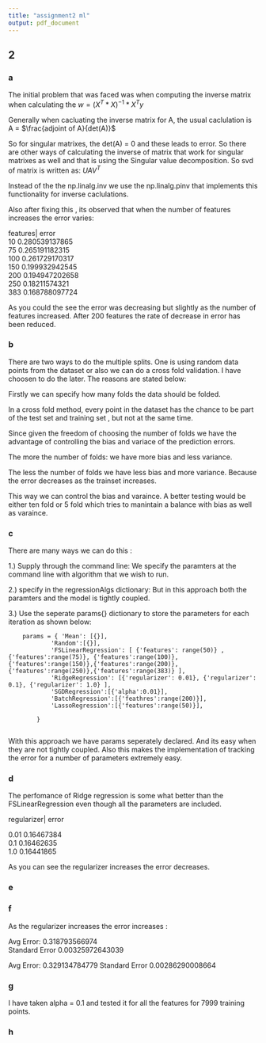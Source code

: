 ```yaml
---
title: "assignment2 ml"
output: pdf_document
---
```



## 2

### a

The initial problem that was faced was when computing the inverse matrix when calculating the $w = (X^T * X)^{-1} * X^T y$    

Generally when cacluating the inverse matrix for A, the usual caclulation is A = $\frac{adjoint of A}{det(A)}$    

So for singular matrixes, the det(A) = 0 and these leads to error. So there are other ways of calculating the inverse of matrix that work for singular matrixes as well and that is using the Singular value decomposition. So svd of matrix is written as: $UAV^{T}$    

Instead of the the np.linalg.inv we use the np.linalg.pinv that implements this functionality for inverse caclulations.


Also after fixing this , its observed that when the number of features increases the error varies:    

features| error    
10   0.280539137865    
75  0.265191182315    
100 0.261729170317      
150 0.199932942545     
200 0.194947202658      
250 0.18211574321     
383 0.168788097724   

As  you could the see the error was decreasing but slightly as the number of features increased. After 200 features the rate of decrease in error has been reduced. 




### b 

There are two ways to do the multiple splits. One is using random data points from the dataset or also we can do a cross fold validation. I have choosen to do the later. The reasons are stated below:

Firstly we can specify how many folds the data should be folded.    

In a cross fold method, every point in the dataset has the chance to be part of the test set and training set , but not at the same time.     


Since given the freedom of choosing the number of folds we have the advantage of controlling the bias and variace of the prediction errors.    


The more the number of folds: we have more bias and less variance.    

The less the number of folds we have less bias and more variance. Because the error decreases as the trainset increases.    

This way we can control the bias and varaince. A better testing would be either ten fold or 5 fold which tries to manintain a balance with bias as well as varaince.   



### c 

There are many ways we can do this :

1.) Supply through the command line: We specify the paramters at the command line with algorithm that we wish to run.


2.) specify in the regressionAlgs dictionary: But in this approach both the paramters and the model is tightly coupled.    

3.) Use the seperate params{} dictionary to store the parameters for each iteration as shown below:

```
    params = { 'Mean': [{}], 
            'Random':[{}],
            'FSLinearRegression': [ {'features': range(50)} , {'features':range(75)}, {'features':range(100)},{'features':range(150)},{'features':range(200)}, {'features':range(250)},{'features':range(383)} ], 
            'RidgeRegression': [{'regularizer': 0.01}, {'regularizer': 0.1}, {'regularizer': 1.0} ],
            'SGDRegression':[{'alpha':0.01}],
            'BatchRegression':[{'feathres':range(200)}],
            'LassoRegression':[{'features':range(50)}],
             
        }
 
```

  With this approach we have params seperately declared. And its easy when they are not tightly coupled. Also this makes the implementation of tracking the error for a number of parameters extremely easy.
  
  


### d 



The perfomance of Ridge regression is some what better than the FSLinearRegression even though all the parameters are included. 

regularizer| error    

0.01    0.16467384      
0.1     0.16462635      
1.0     0.16441865    

As you can see the regularizer increases the error decreases.


### e





### f
As the regularizer increases the error increases :    

     


  Avg Error:  0.318793566974    
  Standard Error 0.00325972643039    
  
  Avg Error:  0.329134784779
  Standard Error 0.00286290008664
  
### g

I have taken alpha = 0.1 and tested it for all the features for 7999 training points.

### h 



